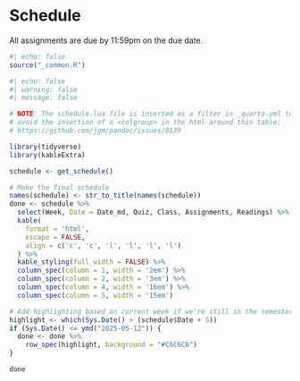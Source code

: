 # Schedule

All assignments are due by 11:59pm on the due date.

```r
#| echo: false
source("_common.R")
```

```r
#| echo: false
#| warning: false 
#| message: false

# NOTE: The schedule.lua file is inserted as a filter in _quarto.yml to 
# avoid the insertion of a <colgroup> in the html around this table: 
# https://github.com/jgm/pandoc/issues/8139

library(tidyverse)
library(kableExtra)

schedule <- get_schedule()

# Make the final schedule
names(schedule) <- str_to_title(names(schedule))
done <- schedule %>%
  select(Week, Date = Date_md, Quiz, Class, Assignments, Readings) %>% 
  kable(
    format = 'html',
    escape = FALSE,
    align = c('c', 'c', 'l', 'l', 'l', 'l')
  ) %>% 
  kable_styling(full_width = FALSE) %>% 
  column_spec(column = 1, width = '2em') %>%
  column_spec(column = 2, width = '3em') %>%
  column_spec(column = 4, width = '16em') %>% 
  column_spec(column = 5, width = '15em')

# Add highlighting based on current week if we're still in the semester
highlight <- which(Sys.Date() > (schedule$Date + 5))
if (Sys.Date() <= ymd("2025-05-12")) {
  done <- done %>%
    row_spec(highlight, background = "#C6C6C6")
}

done
```
